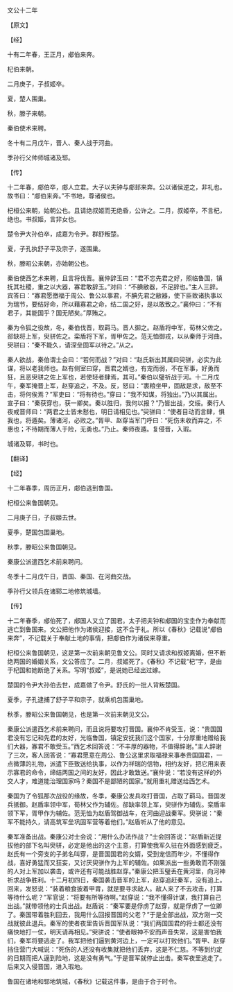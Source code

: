 

文公十二年

【原文】

【经】

十有二年春，王正月，郕伯来奔。

杞伯来朝。

二月庚子，子叔姬卒。

夏，楚人围巢。

秋，滕子来朝。

秦伯使术来聘。

冬十有二月戊午，晋人、秦人战于河曲。

季孙行父帅师城诸及郓。

【传】

十二年春，郕伯卒，郕人立君。大子以夫钟与郕邽来奔。公以诸侯逆之，非礼也。故书曰：“郕伯来奔。”不书地，尊诸侯也。

杞桓公来朝，始朝公也。且请绝叔姬而无绝昏，公许之。二月，叔姬卒，不言杞，绝也。书叔姬，言非女也。

楚令尹大孙伯卒，成嘉为令尹。群舒叛楚。

夏，子孔执舒子平及宗子，遂围巢。

秋，滕昭公来朝，亦始朝公也。

秦伯使西乞术来聘，且言将伐晋。襄仲辞玉曰：“君不忘先君之好，照临鲁国，镇抚其社稷，重之以大器，寡君敢辞玉。”对曰：“不腆敝器，不足辞也。”主人三辞。宾答曰：“寡君愿徼福于周公、鲁公以事君，不腆先君之敝器，使下臣致诸执事以为瑞节，要结好命，所以藉寡君之命，结二国之好，是以敢致之。”襄仲曰：“不有君子，其能国乎？国无陋矣。”厚贿之。

秦为令狐之役故，冬，秦伯伐晋，取羁马。晋人御之。赵盾将中军，荀林父佐之。郤缺将上军，臾骈佐之。栾盾将下军，胥甲佐之。范无恤御戎，以从秦师于河曲。臾骈曰：“秦不能久，请深垒固军以待之。”从之。

秦人欲战，秦伯谓士会曰：“若何而战？”对曰：“赵氏新出其属曰臾骈，必实为此谋，将以老我师也。赵有侧室曰穿，晋君之婿也，有宠而弱，不在军事，好勇而狂，且恶臾骈之佐上军也，若使轻者肆焉，其可。”秦伯以璧祈战于河。十二月戊午，秦军掩晋上军，赵穿追之，不及。反，怒曰：“裹粮坐甲，固敌是求，敌至不击，将何俟焉？”军吏曰：“将有待也。”穿曰：“我不知谋，将独出。”乃以其属出。宣子曰：“秦获穿也，获一卿矣。秦以胜归，我何以报？”乃皆出战，交绥。秦行人夜戒晋师曰：“两君之士皆未慭也，明日请相见也。”臾骈曰：“使者目动而言肆，惧我也，将遁矣。薄诸河，必败之。”胥甲、赵穿当军门呼曰：“死伤未收而弃之，不惠也；不待期而薄人于险，无勇也。”乃止。秦师夜遁。复侵晋，入瑕。

城诸及郓，书时也。

【翻译】

【经】

十二年春季，周历正月，郕伯逃到鲁国。

杞桓公来鲁国朝见。

二月庚子日，子叔姬去世。

夏季，楚国包围巢地。

秋季，滕昭公来鲁国朝见。

秦康公派遣西乞术前来聘问。

冬季十二月戊午日，晋国、秦国、在河曲交战。

季孙行父领兵在诸郓二地修筑城墙。

【传】

十二年春季，郕伯死了，郕国人又立了国君。太子把夫钟和郕国的宝圭作为奉献而逃亡到鲁国来。文公把他作为诸侯迎接，这不合于礼。所以《春秋》记载说“郕伯来奔”，不记载关于奉献土地的事情，把郕伯作为诸侯来尊重。

杞桓公来鲁国朝见，这是第一次前来朝见鲁文公。同时又请求和叔姬离婚，但不断绝两国的婚姻关系，文公答应了。二月，叔姬死了。《春秋》不记载“杞”字，是由于杞国和她断绝了关系。写明“叔姬”，是说她已经出过嫁。

楚国的令尹大孙伯去世，成嘉做了令尹。舒氏的一批人背叛楚国。

夏季，子孔逮捕了舒子平和宗子，就乘机包围巢地。

秋季，滕昭公来鲁国朝见，也是第一次前来朝见文公。

秦康公派遣西乞术前来聘问，而且说将要攻打晋国。襄仲不肯受玉，说：“贵国国君没有忘记和先君的友好，光临鲁国，镇定安抚我们这个国家，十分厚重地赠给我们大器，寡君不敢受玉。”西乞术回答说：“不丰厚的器物，不值得辞谢。”主人辞谢了三次，客人回答说：“寡君愿意在周公、鲁公这里求取福禄来事奉贵国国君，一点微薄的礼物，派遣下臣致送给执事，以作为祥瑞的信物，相约友好，把它用来表示寡君的命令，缔结两国之间的友好，因此才敢致送。”襄仲说：“若没有这样的外交人才，难道能治理国家吗？秦国不是鄙陋的国家。”就用重礼赠送给西乞术。

秦国为了令狐那次战役的缘故，冬季，秦康公发兵攻打晋国，占取了羁马。晋国发兵抵御。赵盾率领中军，荀林父作为辅佐。郤缺率领上军，臾骈作为辅佐。栾盾率领下军，胥甲作为辅佐。范无恤为赵盾驾御战车，在河曲迎战秦军。臾骈说：“秦军不能持久，请高筑军垒巩固军营等着他们。”赵盾听从了他的意见。

秦军准备出战。秦康公对士会说：“用什么办法作战？”士会回答说：“赵盾新近提拔他的部下名叫臾骈，必定是他出的这个主意，打算使我军久驻在外面感到疲乏。赵氏有一个旁支的子弟名叫穿，是晋国国君的女婿，受到宠信而年少，不懂得作战，喜好勇猛而又狂妄，又讨厌臾骈作为上军的辅佐。如果派出一些勇敢而不刚强的人对上军加以袭击，或许还有可能战胜赵穿。”秦康公把玉璧丢在黄河里，向河神祈求战争胜利。十二月初四日，秦国袭击晋军的上军，赵穿追赶秦军，没有追上。回来，发怒说：“装着粮食披着甲胄，就是要寻求敌人。敌人来了不去攻击，打算等待什么呢？”军官说：“将要有所等待啊。”赵穿说：“我不懂得计谋，我打算自己出战。”就带领他的士兵出战。赵盾说：“秦军要是俘虏了赵穿，就是俘虏了一位卿了。秦国带着胜利回去，我用什么回报晋国的父老？”于是全部出战，双方刚一交战就彼此退兵。秦军的使者夜里告诉晋国军队说：“我们两国国君的将士都还没有痛快地打一仗，明天请再相见。”臾骈说：“使者眼神不安而声音失常，这是害怕我们，秦军将要逃走了。我军把他们逼到黄河边上，一定可以打败他们。”胥甲、赵穿挡住营门大喊说：“死伤的人还没有收集就把他们丢弃，这是不仁慈。不等到约定的日期而把人逼到险地，这是没有勇气。”于是晋军就停止出击。秦军夜里逃走了。后来又入侵晋国，进入瑕地。

鲁国在诸地和郓地筑城，《春秋》记载这件事，是由于合于时令。


